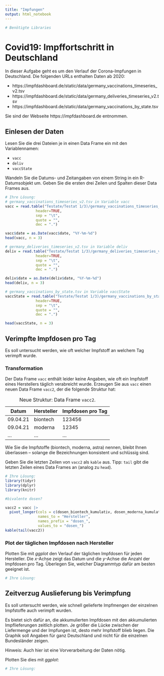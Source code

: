 ```yaml
---
title: "Impfungen"
output: html_notebook
---
```


```r
# Benötigte Libraries
```
# Covid19: Impffortschritt in Deutschland

In dieser Aufgabe geht es um den Verlauf der Corona-Impfungen in Deutschland. Die folgenden URLs enthalten Daten ab 2020:

  * https://impfdashboard.de/static/data/germany_vaccinations_timeseries_v2.tsv
  * https://impfdashboard.de/static/data/germany_deliveries_timeseries_v2.tsv
  * https://impfdashboard.de/static/data/germany_vaccinations_by_state.tsv

Sie sind der Webseite https://impfdashboard.de entnommen.


## Einlesen der Daten

Lesen Sie die drei Dateien je in einen Data Frame ein mit den Variablennamen:

 * `vacc`
 * `deliv`
 * `vaccState`

Wandeln Sie die Datums- und Zeitangaben von einem String in ein R-Datumsobjekt um. Geben Sie die ersten drei Zeilen und Spalten dieser Data Frames aus.

```r
# Ihre Lösung:
# germany_vaccinations_timeseries_v2.tsv in Variable vacc
vacc = read.table("Testate/Testat 1/3)/germany_vaccinations_timeseries_v2.tsv",
              header=TRUE,
              sep = "\t",
              quote = "",
              dec = ".")

vacc$date = as.Date(vacc$date, "%Y-%m-%d")
head(vacc, n = 3)

# germany_deliveries_timeseries_v2.tsv in Variable deliv
deliv = read.table("Testate/Testat 1/3)/germany_deliveries_timeseries_v2.tsv",
              header=TRUE,
              sep = "\t",
              quote = "",
              dec = ".")

deliv$date = as.Date(deliv$date, "%Y-%m-%d")
head(deliv, n = 3)

# germany_vaccinations_by_state.tsv in Variable vaccState
vaccState = read.table("Testate/Testat 1/3)/germany_vaccinations_by_state.tsv",
              header=TRUE,
              sep = "\t",
              quote = "",
              dec = ".")

head(vaccState, n = 3)
```

## Verimpfte Impfdosen pro Tag

Es soll untersucht werden, wie oft welcher Impfstoff an welchem Tag verimpft wurde.

### Transformation

Der Data Frame `vacc` enthält leider keine Angaben, wie oft ein Impfstoff eines Herstellers täglich verabreicht wurde. Erzeugen Sie aus `vacc` einen neuen Data Frame `vacc2`, der die folgende Struktur hat:

|Datum|Hersteller|Impfdosen pro Tag|
|-|-|-|
|09.04.21|biontech|123456|
|09.04.21|moderna|12345|
|...|...|...|
Table: Neue Struktur: Data Frame `vacc2`.

Wie Sie die Impfstoffe (biontech, moderna, astra) nennen, bleibt Ihnen überlassen -- solange die Bezeichnungen konsistent und schlüssig sind.

Geben Sie die letzten Zeilen von `vacc2` als `kable` aus. Tipp: `tail` gibt die letzten Zeilen eines Data Frames an (analog zu `head`).

```r
# Ihre Lösung:
library(tidyr)
library(dplyr)
library(knitr)

#bivalente dosen?

vacc2 = vacc |>
  pivot_longer(cols = c(dosen_biontech_kumulativ, dosen_moderna_kumulativ, dosen_astra_kumulativ, dosen_johnson_kumulativ, dosen_novavax_kumulativ, dosen_valneva_kumulativ),
               names_to = "Hersteller",
               names_prefix = "dosen_",
               values_to = "dosen_")
kable(tail(vacc2))
```

### Plot der täglichen Impfdosen nach Hersteller

Plotten Sie mit _ggplot_ den Verlauf der täglichen Impfdosen für jeden Hersteller. Die _x_-Achse zeigt das Datum und die _y_-Achse die Anzahl der Impfdosen pro Tag. Überlegen Sie, welcher Diagrammtyp dafür am besten geeignet ist.

```r
# Ihre Lösung:
```

## Zeitverzug Auslieferung bis Verimpfung

Es soll untersucht werden, wie schnell gelieferte Impfmengen der einzelnen Impfstoffe auch verimpft wurden.

Es bietet sich dafür an, die akkumulierten Impfdosen mit den akkumulierten Impflieferungen zeitlich plotten. Je größer die Lücke zwischen der Liefermenge und der Impfungen ist, desto mehr Impfstoff blieb liegen. Die Graphik soll Angaben für ganz Deutschland und nicht für die einzelnen Bundesländer zeigen.

Hinweis: Auch hier ist eine Vorverarbeitung der Daten nötig.

Plotten Sie dies mit _ggplot_:

```r
# Ihre Lösung:
```
